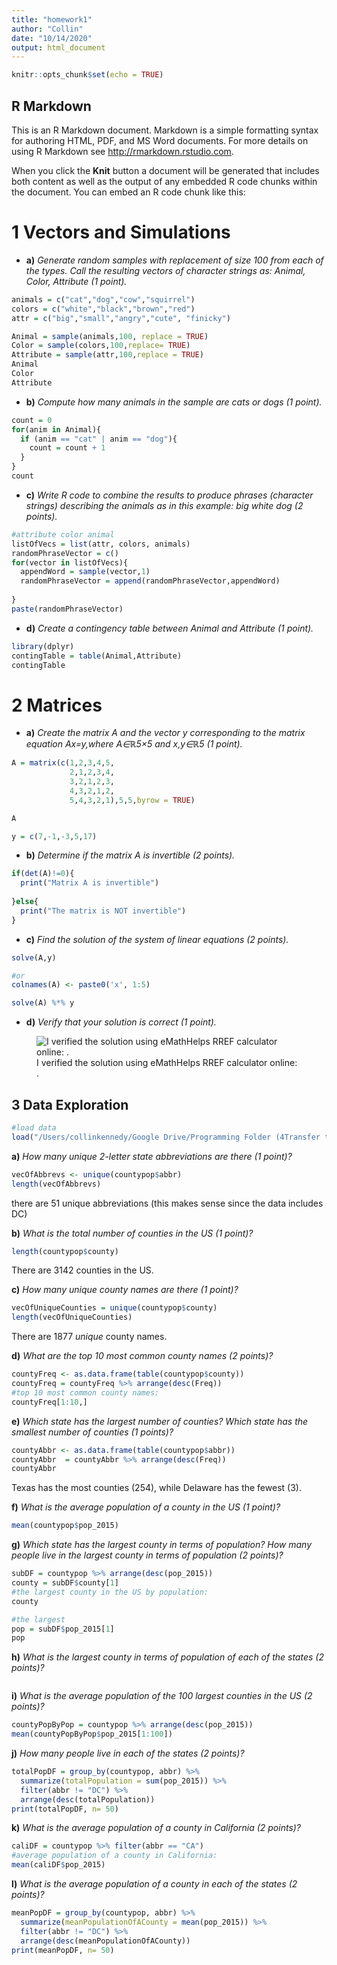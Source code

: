 ```yaml
---
title: "homework1"
author: "Collin"
date: "10/14/2020"
output: html_document
---
```


```r
knitr::opts_chunk$set(echo = TRUE)
```

## R Markdown

This is an R Markdown document. Markdown is a simple formatting syntax for authoring HTML, PDF, and MS Word documents. For more details on using R Markdown see <http://rmarkdown.rstudio.com>.

When you click the **Knit** button a document will be generated that includes both content as well as the output of any embedded R code chunks within the document. You can embed an R code chunk like this:

# 1 **Vectors and Simulations**
- **a)** *Generate random samples with replacement of size 100 from each of the types. Call the resulting vectors of character strings as: Animal, Color, Attribute (1 point).*

```r
animals = c("cat","dog","cow","squirrel")
colors = c("white","black","brown","red")
attr = c("big","small","angry","cute", "finicky")

Animal = sample(animals,100, replace = TRUE)
Color = sample(colors,100,replace= TRUE)
Attribute = sample(attr,100,replace = TRUE)
Animal
Color
Attribute

```

- **b)** *Compute how many animals in the sample are cats or dogs (1 point).*
```r
count = 0
for(anim in Animal){
  if (anim == "cat" | anim == "dog"){
    count = count + 1
  }
}
count
```

- **c)** *Write R code to combine the results to produce phrases (character strings) describing the animals as in this example: big white dog (2 points).*
```r
#attribute color animal
listOfVecs = list(attr, colors, animals)
randomPhraseVector = c()
for(vector in listOfVecs){
  appendWord = sample(vector,1)
  randomPhraseVector = append(randomPhraseVector,appendWord)
  
}
paste(randomPhraseVector)
```

- **d)** *Create a contingency table between Animal and Attribute (1 point).*
```r
library(dplyr)
contingTable = table(Animal,Attribute)
contingTable
```

# **2 Matrices**
- **a)** *Create the matrix A and the vector y corresponding to the matrix equation Ax=y,where A∈ℝ5×5 and x,y∈ℝ5 (1 point).*
```r
A = matrix(c(1,2,3,4,5,
             2,1,2,3,4,
             3,2,1,2,3,
             4,3,2,1,2,
             5,4,3,2,1),5,5,byrow = TRUE)

A

y = c(7,-1,-3,5,17)
```

- **b)** *Determine if the matrix A is invertible (2 points).*
```r
if(det(A)!=0){
  print("Matrix A is invertible")
  
}else{
  print("The matrix is NOT invertible")
}


```

- **c)** *Find the solution of the system of linear equations (2 points).*
```r
solve(A,y)

#or
colnames(A) <- paste0('x', 1:5)

solve(A) %*% y

```

- **d)** *Verify that your solution is correct (1 point).*

![I verified the solution using eMathHelps RREF calculator online: .](/Users/collinkennedy/Desktop/Screen Shot 2020-10-17 at 11.38.54 AM.png)

## **3 Data Exploration**
```r
#load data
load("/Users/collinkennedy/Google Drive/Programming Folder (4Transfer to Collin's Files V2)/R/STA141A/countypop.RData")

```

**a)** *How many unique 2-letter state abbreviations are there (1 point)?*
```r
vecOfAbbrevs <- unique(countypop$abbr)
length(vecOfAbbrevs)

```
there are 51 unique abbreviations (this makes sense since the data includes DC)


**b)** *What is the total number of counties in the US (1 point)?*
```r
length(countypop$county)


```
There are 3142 counties in the US.

**c)** *How many unique county names are there (1 point)?*
```r
vecOfUniqueCounties = unique(countypop$county)
length(vecOfUniqueCounties)


```
There are 1877 *unique* county names.

**d)** *What are the top 10 most common county names (2 points)?*
```r
countyFreq <- as.data.frame(table(countypop$county))
countyFreq = countyFreq %>% arrange(desc(Freq))
#top 10 most common county names:
countyFreq[1:10,]

```


**e)** *Which state has the largest number of counties? Which state has the smallest number of counties (1 points)?*
```r
countyAbbr <- as.data.frame(table(countypop$abbr))
countyAbbr  = countyAbbr %>% arrange(desc(Freq))
countyAbbr 

```
Texas has the most counties (254), while Delaware has the fewest (3).


**f)** *What is the average population of a county in the US (1 point)?*
```r
mean(countypop$pop_2015)

```

**g)** *Which state has the largest county in terms of population? How many people live in the largest county in terms of population (2 points)?*
```r
subDF = countypop %>% arrange(desc(pop_2015))
county = subDF$county[1]
#the largest county in the US by population:
county

#the largest
pop = subDF$pop_2015[1]
pop

```


**h)** *What is the largest county in terms of population of each of the states (2 points)?*
```r


```

**i)** *What is the average population of the 100 largest counties in the US (2 points)?*
```r
countyPopByPop = countypop %>% arrange(desc(pop_2015))
mean(countyPopByPop$pop_2015[1:100])

```



**j)** *How many people live in each of the states (2 points)?*
```r
totalPopDF = group_by(countypop, abbr) %>% 
  summarize(totalPopulation = sum(pop_2015)) %>%
  filter(abbr != "DC") %>% 
  arrange(desc(totalPopulation))
print(totalPopDF, n= 50)

```



**k)** *What is the average population of a county in California (2 points)?*
```r
caliDF = countypop %>% filter(abbr == "CA")
#average population of a county in California:
mean(caliDF$pop_2015)

```



**l)** *What is the average population of a county in each of the states (2 points)?*
```r
meanPopDF = group_by(countypop, abbr) %>% 
  summarize(meanPopulationOfACounty = mean(pop_2015)) %>%
  filter(abbr != "DC") %>% 
  arrange(desc(meanPopulationOfACounty))
print(meanPopDF, n= 50)

```
